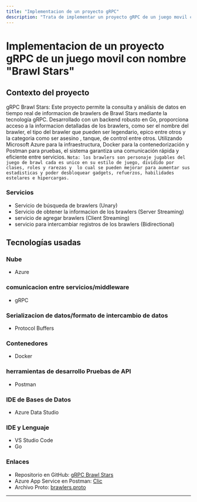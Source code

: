 ```yaml
---
title: "Implementacion de un proyecto gRPC"
description: "Trata de implementar un proyecto gRPC de un juego movil con nombre Brawl Stars. Descubre más dando clic al enlace."
---
```

# Implementacion de un proyecto gRPC de un juego movil con nombre "Brawl Stars"

## Contexto del proyecto

gRPC Brawl Stars: Este proyecto permite la consulta y análisis de datos en tiempo real de informacion de brawlers de Brawl Stars mediante la tecnología gRPC. Desarrollado con un backend robusto en Go, proporciona acceso a la informacion detalladas de los brawlers, como ser el nombre del brawler, el tipo del brawler que pueden
ser legendario, epico entre otros  y  la categoria como ser asesino , tanque, de control  entre otros. Utilizando Microsoft Azure para la infraestructura, Docker para la contenedorización y Postman para pruebas, 
el sistema garantiza una comunicación rápida y eficiente entre servicios. `Nota: los brawlers son personaje jugables del juego de brawl cada es unico en su estilo de juego, dividido por clases, roles y rarezas y 
lo cual se pueden mejorar para aumentar sus estadisticas y poder desbloquear gadgets, refuerzos, habilidades estelares e hipercargas. `

### Servicios
- Servicio de búsqueda de brawlers (Unary)
- Servicio de obtener la informacion  de  los brawlers (Server Streaming)
- servicio de agregar brawlers (Client Streaming)
- servicio para intercambiar registros de los brawlers (Bidirectional)


## Tecnologías usadas

### Nube
- Azure

### comunicacion entre servicios/middleware
- gRPC

### Serializacion de datos/formato de intercambio de datos
- Protocol Buffers

### Contenedores
- Docker

### herramientas de desarrollo Pruebas de API
- Postman

### IDE de Bases de Datos
- Azure Data Studio

### IDE y Lenguaje
- VS Studio Code
- Go


### Enlaces

- Repositorio en GitHub: [gRPC Brawl Stars](https://github.com/DUGLAS22/Proyecto_Brawl_Stars)
- Azure App Service en Postman: [Clic](https://grcpbrawl.azurewebsites.net/)
- Archivo Proto: [brawlers.proto](https://drive.google.com/file/d/1sIAsZjg6fOlnsn5k4JuMty7JSuDfmbXz/view?usp=drive_link)
---